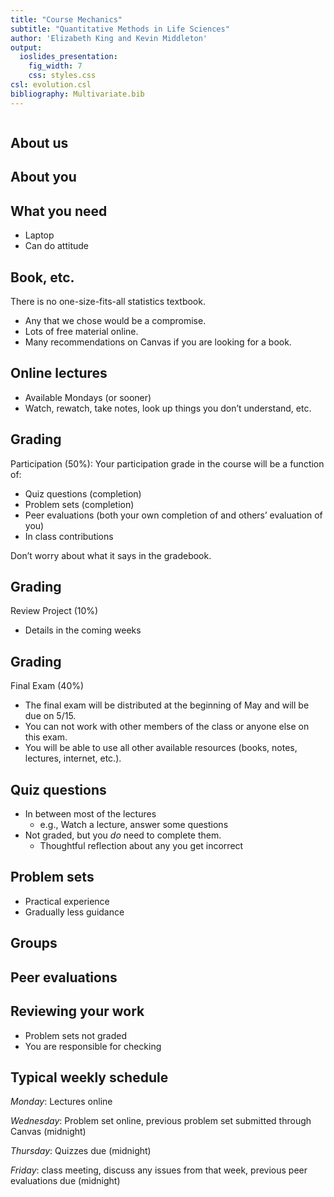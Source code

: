 ```yaml
---
title: "Course Mechanics"
subtitle: "Quantitative Methods in Life Sciences"
author: 'Elizabeth King and Kevin Middleton'
output:
  ioslides_presentation:
    fig_width: 7
    css: styles.css
csl: evolution.csl
bibliography: Multivariate.bib
---
```


```r
```

## About us

## About you

## What you need

- Laptop
- Can do attitude

## Book, etc.

There is no one-size-fits-all statistics textbook.

  - Any that we chose would be a compromise.
  - Lots of free material online.
  - Many recommendations on Canvas if you are looking for a book.

## Online lectures

- Available Mondays (or sooner)
- Watch, rewatch, take notes, look up things you don't understand, etc.

## Grading

Participation (50%): Your participation grade in the course will be a function of:

- Quiz questions (completion)
- Problem sets (completion)
- Peer evaluations (both your own completion of and others' evaluation of you)
- In class contributions

Don't worry about what it says in the gradebook.

## Grading

Review Project (10%)

- Details in the coming weeks

## Grading

Final Exam (40%)

- The final exam will be distributed at the beginning of May and will be due on 5/15.
- You can not work with other members of the class or anyone else on this exam.
- You will be able to use all other available resources (books, notes, lectures, internet, etc.).

## Quiz questions

- In between most of the lectures
    - e.g., Watch a lecture, answer some questions
- Not graded, but you *do* need to complete them.
    - Thoughtful reflection about any you get incorrect

## Problem sets

- Practical experience
- Gradually less guidance

## Groups

## Peer evaluations

## Reviewing your work

- Problem sets not graded
- You are responsible for checking

## Typical weekly schedule

*Monday*: Lectures online

*Wednesday*: Problem set online, previous problem set submitted through Canvas (midnight)

*Thursday*: Quizzes due (midnight)

*Friday*: class meeting, discuss any issues from that week, previous peer evaluations due (midnight)
